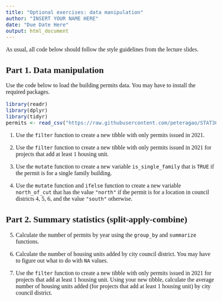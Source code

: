 ```yaml
---
title: "Optional exercises: data manipulation"
author: "INSERT YOUR NAME HERE"
date: "Due Date Here"
output: html_document
---
```


<!--- Begin styling code. --->
<style type="text/css">
/* Whole document: */
body{
  font-family: "Palatino Linotype", "Book Antiqua", Palatino, serif;
  font-size: 12pt;
}
h1.title {
  font-size: 38px;
  text-align: center;
}
h4.author {
  font-size: 18px;
  text-align: center;
}
h4.date {
  font-size: 18px;
  text-align: center;
}
</style>
<!--- End styling code. --->


As usual, all code below should follow the style guidelines from the lecture slides.

## Part 1. Data manipulation

Use the code below to load the building permits data. You may have to install the required packages.


```r
library(readr)
library(dplyr)
library(tidyr)
permits <- read_csv("https://raw.githubusercontent.com/peteragao/STAT302-AUT2021/base/files/projects/01_data-visualization/Building_Permits_Clean.csv")
```

1. Use the ```filter``` function to create a new tibble with only permits issued in 2021.

2. Use the ```filter``` function to create a new tibble with only permits issued in 2021 for projects that add at least 1 housing unit.

3. Use the ```mutate``` function to create a new variable ```is_single_family``` that is ```TRUE``` if the permit is for a single family building.

4. Use the ```mutate``` function and ```ifelse``` function to create a new variable ```north_of_cut``` that has the value `"north"` if the permit is for a location in council districts 4, 5, 6, and the value `"south"` otherwise.

## Part 2. Summary statistics (split-apply-combine)

5. Calculate the number of permits by year using the `group_by` and `summarize` functions.

6. Calculate the number of housing units added by city council district. You may have to figure out what to do with `NA` values.

7. Use the ```filter``` function to create a new tibble with only permits issued in 2021 for projects that add at least 1 housing unit. Using your new tibble, calculate the average number of housing units added (for projects that add at least 1 housing unit) by city council district.
